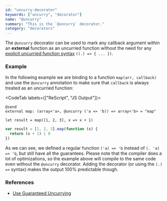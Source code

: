 ```yaml
---
id: "uncurry-decorator"
keywords: ["uncurry", "decorator"]
name: "@uncurry"
summary: "This is the `@uncurry` decorator."
category: "decorators"
---
```


The `@uncurry` decorator can be used to mark any callback argument within an **external** function as an uncurried function without the need for any [explicit uncurried function syntax](/docs/manual/latest/function#uncurried-function) `((.) => { ... })`.

### Example

In the following example we are binding to a function `map(arr, callback)` and use the `@uncurry` annotation to make sure that `callback` is always treated as an uncurried function:

<CodeTab labels={["ReScript", "JS Output"]}>

```res
@send
external map: (array<'a>, @uncurry ('a => 'b)) => array<'b> = "map"

let result = map([1, 2, 3], x => x + 1)
```

```js
var result = [1, 2, 3].map(function (x) {
  return (x + 1) | 0
})
```

</CodeTab>

As we can see, we defined a regular function `('a) => 'b` instead of `(. 'a) => 'b`, but still have all the guarantees. Please note that the compiler does a lot of optimizations, so the example above will compile to the same code even without the `@uncurry` decorator. Adding the decorator (or using the `(.) =>` syntax) makes the output 100% predictable though.

### References

- [Use Guaranteed Uncurrying](/docs/manual/latest/bind-to-js-function#solution-use-guaranteed-uncurrying)
